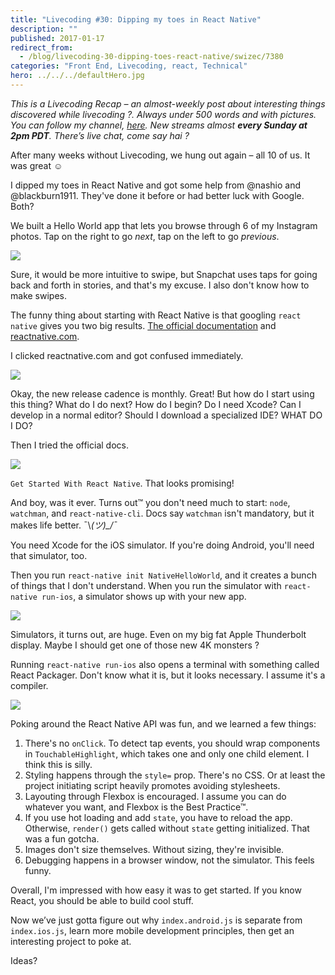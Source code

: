 ```yaml
---
title: "Livecoding #30: Dipping my toes in React Native"
description: ""
published: 2017-01-17
redirect_from:
  - /blog/livecoding-30-dipping-toes-react-native/swizec/7380
categories: "Front End, Livecoding, react, Technical"
hero: ../../../defaultHero.jpg
---
```


_This is a Livecoding Recap – an almost-weekly post about interesting things discovered while livecoding ?. Always under 500 words and with pictures. You can follow my channel, [here](https://livecoding.tv/swizec). New streams almost **every Sunday at 2pm PDT**. There’s live chat, come say hai ?_

After many weeks without Livecoding, we hung out again – all 10 of us. It was great ☺️

I dipped my toes in React Native and got some help from @nashio and @blackburn1911. They've done it before or had better luck with Google. Both?

We built a Hello World app that lets you browse through 6 of my Instagram photos. Tap on the right to go _next_, tap on the left to go _previous_.

![](https://swizec.com/wp-content/uploads/2017/01/my-first-react-native-app-4.gif)

Sure, it would be more intuitive to swipe, but Snapchat uses taps for going back and forth in stories, and that's my excuse. I also don't know how to make swipes.

The funny thing about starting with React Native is that googling `react native` gives you two big results. [The official documentation](https://facebook.github.io/react-native/) and [reactnative.com](http://www.reactnative.com/).

I clicked reactnative.com and got confused immediately.

![](https://swizec.com/wp-content/uploads/2017/01/reactnative.com-screenshot-2.png)

Okay, the new release cadence is monthly. Great! But how do I start using this thing? What do I do next? How do I begin? Do I need Xcode? Can I develop in a normal editor? Should I download a specialized IDE? WHAT DO I DO?

Then I tried the official docs.

![](https://swizec.com/wp-content/uploads/2017/01/official-docs-screenshot-3.png)

`Get Started With React Native`. That looks promising!

And boy, was it ever. Turns out™ you don't need much to start: `node`, `watchman`, and `react-native-cli`. Docs say `watchman` isn't mandatory, but it makes life better. ¯\\_(ツ)\_/¯_

You need Xcode for the iOS simulator. If you're doing Android, you'll need that simulator, too.

Then you run `react-native init NativeHelloWorld`, and it creates a bunch of things that I don't understand. When you run the simulator with `react-native run-ios`, a simulator shows up with your new app.

![](https://swizec.com/wp-content/uploads/2017/01/initial-simulator-screenshot-1.png)

Simulators, it turns out, are huge. Even on my big fat Apple Thunderbolt display. Maybe I should get one of those new 4K monsters ?

Running `react-native run-ios` also opens a terminal with something called React Packager. Don't know what it is, but it looks necessary. I assume it's a compiler.

![](https://swizec.com/wp-content/uploads/2017/01/react-packager-screnshot-1.png)

Poking around the React Native API was fun, and we learned a few things:

1.  There's no `onClick`. To detect tap events, you should wrap components in `TouchableHighlight`, which takes one and only one child element. I think this is silly.
2.  Styling happens through the `style=` prop. There's no CSS. Or at least the project initiating script heavily promotes avoiding stylesheets.
3.  Layouting through Flexbox is encouraged. I assume you can do whatever you want, and Flexbox is the Best Practice™.
4.  If you use hot loading and add `state`, you have to reload the app. Otherwise, `render()` gets called without `state` getting initialized. That was a fun gotcha.
5.  Images don't size themselves. Without sizing, they're invisible.
6.  Debugging happens in a browser window, not the simulator. This feels funny.

Overall, I'm impressed with how easy it was to get started. If you know React, you should be able to build cool stuff.

Now we’ve just gotta figure out why `index.android.js` is separate from `index.ios.js`, learn more mobile development principles, then get an interesting project to poke at.

Ideas?
